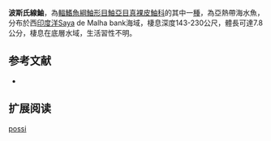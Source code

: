 {{Speciesbox 
| name = 波斯氏線鮋
| image = 
| image_caption = 
| image_width = 240 px
| status = LC
| status_system = IUCN3.1
| genus = Ocosia
| species = possi
| authority = Mandrytsa & Usachev, 1990
| synonyms = 
}}
'''波斯氏線鮋'''，為[[輻鰭魚綱|輻鰭魚綱]][[鮋形目|鮋形目]][[鮋亞目|鮋亞目]][[真裸皮鮋科|真裸皮鮋科]]的其中一[[種|種]]，為亞熱帶海水魚，分布於西[[印度洋|印度洋]]Saya de Malha bank海域，棲息深度143-230公尺，體長可達7.8公分，棲息在底層水域，生活習性不明。
==参考文献==
*{{FishBase_species|genus=Ocosia|species=possi|year=2014|month=5}}

== 扩展阅读 ==
{{refbegin}}
{{wikispecies-inline|Ocosia possi|波斯氏線鮋}}
{{refend}}
{{Taxonbar|from=Q3527614}}

[[Category:線鮋屬|possi]]


{{鮋形目小作品}}